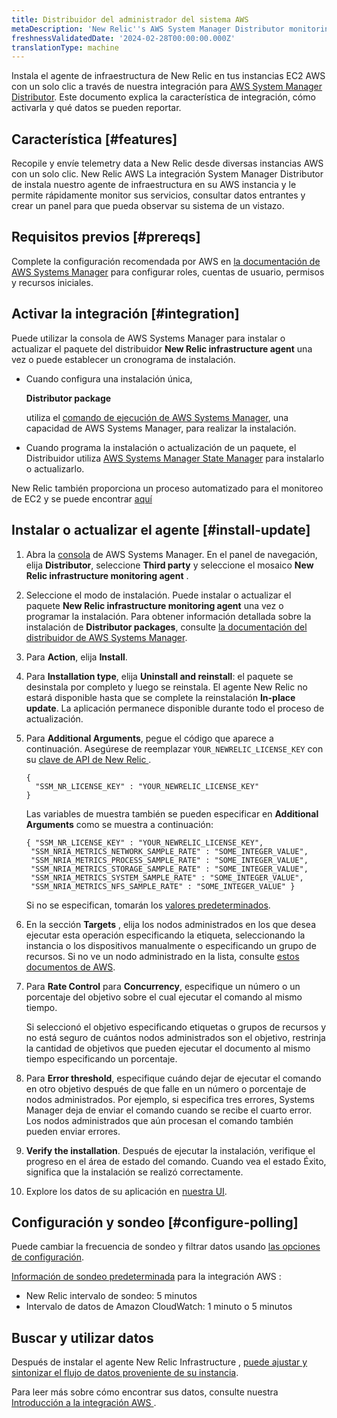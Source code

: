 ```yaml
---
title: Distribuidor del administrador del sistema AWS
metaDescription: 'New Relic''s AWS System Manager Distributor monitoring integration: what data it reports, and how to enable it.'
freshnessValidatedDate: '2024-02-28T00:00:00.000Z'
translationType: machine
---
```


Instala el agente de infraestructura de New Relic en tus instancias EC2 AWS con un solo clic a través de nuestra integración para [AWS System Manager Distributor](https://docs.aws.amazon.com/systems-manager/latest/userguide/distributor.html). Este documento explica la característica de integración, cómo activarla y qué datos se pueden reportar.

## Característica [#features]

Recopile y envíe telemetry data a New Relic desde diversas instancias AWS con un solo clic. New Relic AWS La integración System Manager Distributor de instala nuestro agente de infraestructura en su AWS instancia y le permite rápidamente monitor sus servicios, consultar datos entrantes y crear un panel para que pueda observar su sistema de un vistazo.

## Requisitos previos [#prereqs]

Complete la configuración recomendada por AWS en [la documentación de AWS Systems Manager](https://docs.aws.amazon.com/systems-manager/latest/userguide/systems-manager-setting-up.html) para configurar roles, cuentas de usuario, permisos y recursos iniciales.

## Activar la integración [#integration]

Puede utilizar la consola de AWS Systems Manager para instalar o actualizar el paquete del distribuidor <DNT>**New Relic infrastructure agent**</DNT> una vez o puede establecer un cronograma de instalación.

* Cuando configura una instalación única,

  <DNT>**Distributor package**</DNT>

  utiliza el [comando de ejecución de AWS Systems Manager](https://docs.aws.amazon.com/systems-manager/latest/userguide/run-command.html), una capacidad de AWS Systems Manager, para realizar la instalación.

* Cuando programa la instalación o actualización de un paquete, el Distribuidor utiliza [AWS Systems Manager State Manager](https://docs.aws.amazon.com/systems-manager/latest/userguide/systems-manager-state.html) para instalarlo o actualizarlo.

New Relic también proporciona un proceso automatizado para el monitoreo de EC2 y se puede encontrar [aquí](/whats-new/2023/08/whats-new-08-08-automatic-ec2-monitoring-through-nr-agent/)

## Instalar o actualizar el agente [#install-update]

1. Abra la [consola](https://console.aws.amazon.com/systems-manager) de AWS Systems Manager. En el panel de navegación, elija <DNT>**Distributor**</DNT>, seleccione <DNT>**Third party**</DNT> y seleccione el mosaico <DNT>**New Relic infrastructure monitoring agent**</DNT> .

2. Seleccione el modo de instalación. Puede instalar o actualizar el paquete <DNT>**New Relic infrastructure monitoring agent**</DNT> una vez o programar la instalación. Para obtener información detallada sobre la instalación de <DNT>**Distributor packages**</DNT>, consulte [la documentación del distribuidor de AWS Systems Manager](https://docs.aws.amazon.com/systems-manager/latest/userguide/distributor-working-with-packages-deploy.html).

3. Para <DNT>**Action**</DNT>, elija <DNT>**Install**</DNT>.

4. Para <DNT>**Installation type**</DNT>, elija <DNT>**Uninstall and reinstall**</DNT>: el paquete se desinstala por completo y luego se reinstala. El agente New Relic no estará disponible hasta que se complete la reinstalación <DNT>**In-place update**</DNT>. La aplicación permanece disponible durante todo el proceso de actualización.

5. Para <DNT>**Additional Arguments**</DNT>, pegue el código que aparece a continuación. Asegúrese de reemplazar `YOUR_NEWRELIC_LICENSE_KEY` con su [clave de API de New Relic ](/docs/apis/intro-apis/new-relic-api-keys).

   ```
   {
     "SSM_NR_LICENSE_KEY" : "YOUR_NEWRELIC_LICENSE_KEY"
   }
   ```

   Las variables de muestra también se pueden especificar en **Additional Arguments** como se muestra a continuación:

   ```
   { "SSM_NR_LICENSE_KEY" : "YOUR_NEWRELIC_LICENSE_KEY",
    "SSM_NRIA_METRICS_NETWORK_SAMPLE_RATE" : "SOME_INTEGER_VALUE",
    "SSM_NRIA_METRICS_PROCESS_SAMPLE_RATE" : "SOME_INTEGER_VALUE",
    "SSM_NRIA_METRICS_STORAGE_SAMPLE_RATE" : "SOME_INTEGER_VALUE",
    "SSM_NRIA_METRICS_SYSTEM_SAMPLE_RATE" : "SOME_INTEGER_VALUE", 
    "SSM_NRIA_METRICS_NFS_SAMPLE_RATE" : "SOME_INTEGER_VALUE" }
   ```

   Si no se especifican, tomarán los [valores predeterminados](https://github.com/newrelic/infrastructure-agent/blob/master/assets/examples/infrastructure/newrelic-infra-template.yml.example).

6. En la sección <DNT>**Targets**</DNT> , elija los nodos administrados en los que desea ejecutar esta operación especificando la etiqueta, seleccionando la instancia o los dispositivos manualmente o especificando un grupo de recursos. Si no ve un nodo administrado en la lista, consulte [estos documentos de AWS](https://docs.aws.amazon.com/systems-manager/latest/userguide/troubleshooting-managed-instances.html).

7. Para <DNT>**Rate Control**</DNT> para <DNT>**Concurrency**</DNT>, especifique un número o un porcentaje del objetivo sobre el cual ejecutar el comando al mismo tiempo.

   <Callout variant="tip">
     Si seleccionó el objetivo especificando etiquetas o grupos de recursos y no está seguro de cuántos nodos administrados son el objetivo, restrinja la cantidad de objetivos que pueden ejecutar el documento al mismo tiempo especificando un porcentaje.
   </Callout>

8. Para <DNT>**Error threshold**</DNT>, especifique cuándo dejar de ejecutar el comando en otro objetivo después de que falle en un número o porcentaje de nodos administrados. Por ejemplo, si especifica tres errores, Systems Manager deja de enviar el comando cuando se recibe el cuarto error. Los nodos administrados que aún procesan el comando también pueden enviar errores.

9. <DNT>**Verify the installation**</DNT>. Después de ejecutar la instalación, verifique el progreso en el área de estado del comando. Cuando vea el estado Éxito, significa que la instalación se realizó correctamente.

10. Explore los datos de su aplicación en [nuestra UI](one.newrelic.com).

## Configuración y sondeo [#configure-polling]

Puede cambiar la frecuencia de sondeo y filtrar datos usando [las opciones de configuración](/docs/integrations/new-relic-integrations/getting-started/configure-polling-frequency-data-collection-cloud-integrations).

[Información de sondeo predeterminada](/docs/infrastructure/amazon-integrations/aws-integrations-list/aws-polling-intervals-infrastructure-integrations) para la integración AWS :

* New Relic intervalo de sondeo: 5 minutos
* Intervalo de datos de Amazon CloudWatch: 1 minuto o 5 minutos

## Buscar y utilizar datos

Después de instalar el agente New Relic Infrastructure , [puede ajustar y sintonizar el flujo de datos proveniente de su instancia](/docs/infrastructure/infrastructure-monitoring/get-started/get-started-infrastructure-monitoring).

Para leer más sobre cómo encontrar sus datos, consulte nuestra [Introducción a la integración AWS ](/docs/infrastructure/amazon-integrations/get-started/introduction-aws-integrations/#insights).